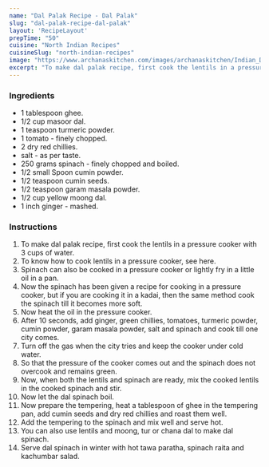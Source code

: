 ---
name: "Dal Palak Recipe - Dal Palak"
slug: "dal-palak-recipe-dal-palak"
layout: 'RecipeLayout'
prepTime: "50"
cuisine: "North Indian Recipes"
cuisineSlug: "north-indian-recipes"
image: "https://www.archanaskitchen.com/images/archanaskitchen/Indian_Dal_Khadi_Curry/Dal_Palak_Recipe_Healthy_Spinach_Lentil_Curry-2.jpg"
excerpt: "To make dal palak recipe, first cook the lentils in a pressure cooker with 3 cups of water"
---

### Ingredients

-  1 tablespoon ghee.
-  1/2 cup masoor dal.
-  1 teaspoon turmeric powder.
-  1 tomato - finely chopped.
-  2 dry red chillies.
-  salt - as per taste.
-  250 grams spinach - finely chopped and boiled.
-  1/2 small Spoon cumin powder.
-  1/2 teaspoon cumin seeds.
-  1/2 teaspoon garam masala powder.
- 1/2 cup yellow moong dal.
-  1 inch ginger - mashed.

### Instructions

1. To make dal palak recipe, first cook the lentils in a pressure cooker with 3 cups of water.
1. To know how to cook lentils in a pressure cooker, see here.
1. Spinach can also be cooked in a pressure cooker or lightly fry in a little oil in a pan.
1. Now the spinach has been given a recipe for cooking in a pressure cooker, but if you are cooking it in a kadai, then the same method cook the spinach till it becomes more soft.
1. Now heat the oil in the pressure cooker.
1. After 10 seconds, add ginger, green chillies, tomatoes, turmeric powder, cumin powder, garam masala powder, salt and spinach and cook till one city comes.
1. Turn off the gas when the city tries and keep the cooker under cold water.
1. So that the pressure of the cooker comes out and the spinach does not overcook and remains green.
1. Now, when both the lentils and spinach are ready, mix the cooked lentils in the cooked spinach and stir.
1. Now let the dal spinach boil.
1. Now prepare the tempering, heat a tablespoon of ghee in the tempering pan, add cumin seeds and dry red chillies and roast them well.
1. Add the tempering to the spinach and mix well and serve hot.
1. You can also use lentils and moong, tur or chana dal to make dal spinach.
1. Serve dal spinach in winter with hot tawa paratha, spinach raita and kachumbar salad.
